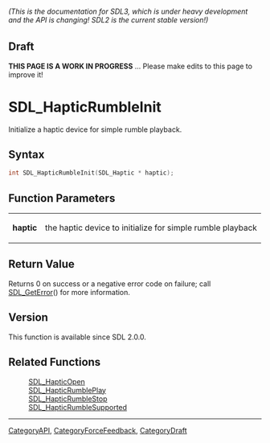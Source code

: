 ====== (This is the documentation for SDL3, which is under heavy development and the API is changing! SDL2 is the current stable version!) ======

== Draft ==

'''THIS PAGE IS A WORK IN PROGRESS''' ... Please make edits to this page to improve it!
= SDL_HapticRumbleInit =

Initialize a haptic device for simple rumble playback.

== Syntax ==

<syntaxhighlight lang='c'>
int SDL_HapticRumbleInit(SDL_Haptic * haptic);
</syntaxhighlight>

== Function Parameters ==

{|
|'''haptic'''
|the haptic device to initialize for simple rumble playback
|}

== Return Value ==

Returns 0 on success or a negative error code on failure; call
[[SDL_GetError]]() for more information.

== Version ==

This function is available since SDL 2.0.0.

== Related Functions ==

:[[SDL_HapticOpen]]
:[[SDL_HapticRumblePlay]]
:[[SDL_HapticRumbleStop]]
:[[SDL_HapticRumbleSupported]]

----
[[CategoryAPI]], [[CategoryForceFeedback]], [[CategoryDraft]]


